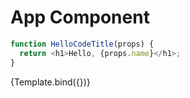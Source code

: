 
<Meta title='App Component' component={ButtonComponent} />

# App Component


```js
function HelloCodeTitle(props) {
  return <h1>Hello, {props.name}</h1>;
}
```

<Canvas>
<Story name="Button"
args={{
  label: 'Label',
    large: false,
    disabled: false,
    buttonType: 'primary',
    iconBeforeWidth: '17',
    iconAfterWidth: '17'
}}>
{Template.bind({})}
</Story>
</Canvas>

